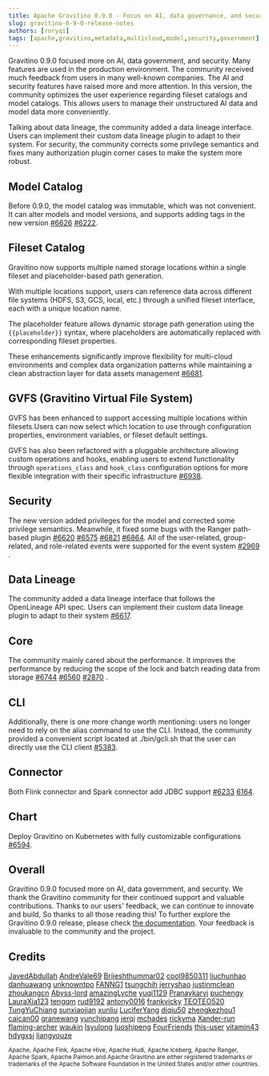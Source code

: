 ```yaml
---
title: Apache Gravitino 0.9.0 - Focus on AI, data governance, and security with multi-dimensional feature upgrade
slug: gravitino-0-9-0-release-notes
authors: [roryqi]
tags: [apache,gravitino,metadata,multicloud,model,security,government]
---
```


Gravitino 0.9.0 focused more on AI, data government, and security. Many features are used in the production environment. The community received much feedback from users in many well-known companies. The AI and security features have raised more and more attention.
In this version, the community optimizes the user experience regarding fileset catalogs and model catalogs. This allows users to manage their unstructured AI data and model data more conveniently.

Talking about data lineage, the community added a data lineage interface. Users can implement their custom data lineage plugin to adapt to their system.
For security, the community corrects some privilege semantics and fixes many authorization plugin corner cases to make the system more robust.

## Model Catalog

Before 0.9.0, the model catalog was immutable, which was not convenient. It can alter models and model versions, and supports adding tags in the new version [#6626](https://github.com/apache/gravitino/issues/6226) [#6222](https://github.com/apache/gravitino/issues/6222).

## Fileset Catalog

Gravitino now supports multiple named storage locations within a single fileset and placeholder-based path generation.

With multiple locations support, users can reference data across different file systems (HDFS, S3, GCS, local, etc.) through a unified fileset interface, each with a unique location name.

The placeholder feature allows dynamic storage path generation using the `{{placeholder}}` syntax, where placeholders are automatically replaced with corresponding fileset properties.

These enhancements significantly improve flexibility for multi-cloud environments and complex data organization patterns while maintaining a clean abstraction layer for data assets management [#6681](https://github.com/apache/gravitino/issues/6681).

## GVFS (Gravitino Virtual File System)

GVFS has been enhanced to support accessing multiple locations within filesets.Users can now select which location to use through configuration properties, environment variables, or fileset default settings.

GVFS has also been refactored with a pluggable architecture allowing custom operations and hooks, enabling users to extend functionality through `operations_class` and `hook_class` configuration options for more flexible integration with their specific infrastructure [#6938](https://github.com/apache/gravitino/issues/6938).

## Security

The new version added privileges for the model and corrected some privilege semantics.
Meanwhile, it fixed some bugs with the Ranger path-based plugin [#6620](https://github.com/apache/gravitino/pull/6620) [#6575](https://github.com/apache/gravitino/pull/6575) [#6821](https://github.com/apache/gravitino/pull/6821) [#6864](https://github.com/apache/gravitino/pull/6864).
All of the user-related,  group-related, and role-related events were supported for the event system [#2969](https://github.com/apache/gravitino/issues/2969) .

## Data Lineage

The community added a data lineage interface that follows the OpenLineage API spec. Users can implement their custom data lineage plugin to adapt to their system [#6617](https://github.com/apache/gravitino/issues/6617).

## Core

The community mainly cared about the performance. It improves the performance by reducing the scope of the lock and batch reading data from storage [#6744](https://github.com/apache/gravitino/issues/6744) [#6560](https://github.com/apache/gravitino/issues/6560) [#2870](https://github.com/apache/gravitino/issues/2780) .

## CLI

Additionally, there is one more change worth mentioning: users no longer need to rely on the alias command to use the CLI. Instead,  the community provided a convenient script located at ./bin/gcli.sh that the user can directly use the CLI client [#5383](https://github.com/apache/gravitino/issues/5383).

## Connector

Both Flink connector and Spark connector add JDBC support [#6233](https://github.com/apache/gravitino/issues/6233) [6164](https://github.com/apache/gravitino/issues/6164).

## Chart

Deploy Gravitino on Kubernetes with fully customizable configurations [#6594](https://github.com/apache/gravitino/issues/6594).

## Overall

Gravitino 0.9.0 focused more on AI, data government, and security. We thank the Gravitino community for their continued support and valuable contributions. Thanks to our users' feedback, we can continue to innovate and build,
So thanks to all those reading this!
To further explore the Gravitino 0.9.0 release, please check [the documentation](https://gravitino.apache.org/docs/0.9.0-incubating).
Your feedback is invaluable to the community and the project.

## Credits

[JavedAbdullah](https://github.com/JavedAbdullah)
[AndreVale69](https://github.com/AndreVale69)
[Brijeshthummar02](https://github.com/Brijeshthummar02)
[cool9850311](https://github.com/cool9850311)
[liuchunhao](https://github.com/liuchunhao)
[danhuawang](https://github.com/danhuawang)
[unknowntpo](https://github.com/unknowntpo)
[FANNG1](https://github.com/FANNG1)
[tsungchih](https://github.com/tsungchih)
[jerryshao](https://github.com/jerryshao)
[justinmclean](https://github.com/justinmclean)
[zhoukangcn](https://github.com/zhoukangcn)
[Abyss-lord](https://github.com/Abyss-lord)
[amazingLyche](https://github.com/amazingLychee)
[yuqi1129](https://github.com/yuqi1129)
[Pranaykarvi](https://github.com/Pranaykarvi)
[puchengy](https://github.com/puchengy)
[LauraXia123](https://github.com/LauraXia123)
[tengqm](https://github.com/tengqm)
[rud9192](https://github.com/rud9192)
[antony0016](https://github.com/antony0016)
[frankvicky](https://github.com/frankvicky)
[TEOTEO520](https://github.com/TEOTEO520)
[TungYuChiang](https://github.com/TungYuChiang)
[sunxiaojian](https://github.com/sunxiaojian)
[xunliu](https://github.com/xunliu)
[LuciferYang](https://github.com/LuciferYang)
[diqiu50](https://github.com/diqiu50)
[zhengkezhou1](https://github.com/zhengkezhou1)
[caican00](https://github.com/caican00)
[granewang](https://github.com/granewang)
[yunchipang](https://github.com/yunchipang)
[jerqi](https://github.com/jerqi)
[mchades](https://github.com/mchades)
[rickyma](https://github.com/rickyma)
[Xander-run](https://github.com/Xander-run)
[flaming-archer](https://github.com/flaming-archer)
[waukin](https://github.com/waukin)
[lsyulong](https://github.com/lsyulong)
[luoshipeng](https://github.com/luoshipeng)
[FourFriends](https://github.com/FourFriends)
[this-user](https://github.com/this-user)
[vitamin43](https://github.com/vitamin43)
[hdygxsj](https://github.com/hdygxsj)
[liangyouze](https://github.com/liangyouze)

<sub>Apache, Apache Fink, Apache Hive, Apache Hudi, Apache Iceberg, Apache Ranger, Apache Spark, Apache Paimon and Apache Gravitino are either registered trademarks or trademarks of the Apache Software Foundation in the United States and/or other countries.</sub>